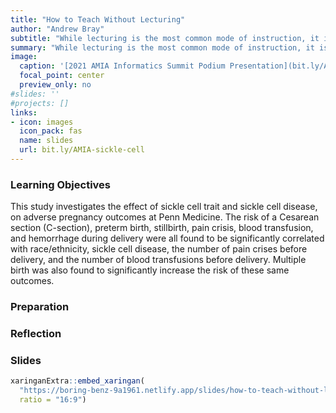 ```yaml
---
title: "How to Teach Without Lecturing"
author: "Andrew Bray"
subtitle: "While lecturing is the most common mode of instruction, it is known to have serious weaknesses. Alternatives that require students to be actively involved in the classroom environment are effective additions to the teacher's toolbox."
summary: "While lecturing is the most common mode of instruction, it is known to have serious weaknesses. Alternatives that require students to be actively involved in the classroom environment are effective additions to the teacher's toolbox."
image:
  caption: '[2021 AMIA Informatics Summit Podium Presentation](bit.ly/AMIA-sickle-cell)'
  focal_point: center
  preview_only: no
#slides: ''
#projects: []
links:
- icon: images
  icon_pack: fas
  name: slides
  url: bit.ly/AMIA-sickle-cell
---
```


### Learning Objectives

This study investigates the effect of sickle cell trait and sickle cell disease, on adverse pregnancy outcomes at Penn Medicine. The risk of a Cesarean section (C-section), preterm birth, stillbirth, pain crisis, blood transfusion, and hemorrhage during delivery were all found to be significantly correlated with race/ethnicity, sickle cell disease, the number of pain crises before delivery, and the number of blood transfusions before delivery. Multiple birth was also found to significantly increase the risk of these same outcomes.

### Preparation


### Reflection


### Slides

```r
xaringanExtra::embed_xaringan(
  "https://boring-benz-9a1961.netlify.app/slides/how-to-teach-without-lecturing",
  ratio = "16:9")
```

